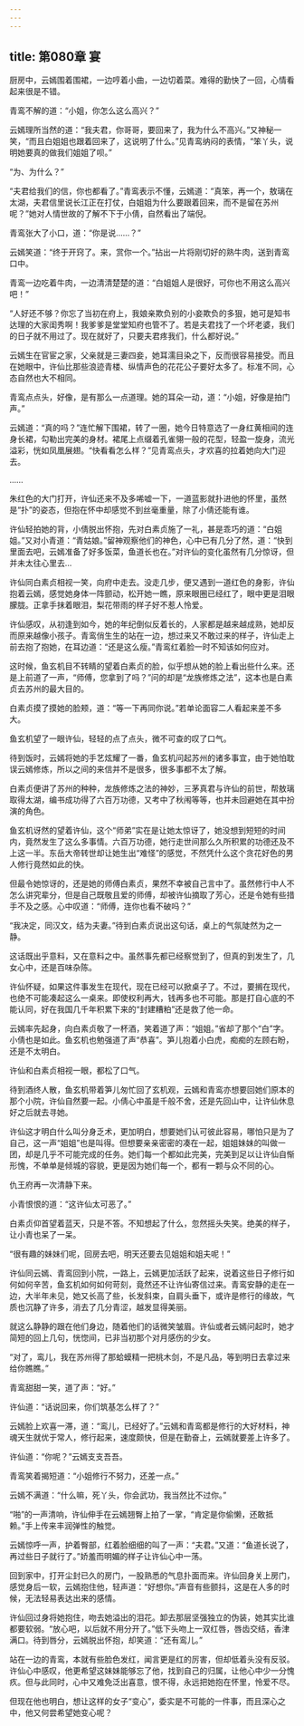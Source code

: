 ```yaml
---
---
---
```

title: 第080章 宴
---





厨房中，云嫣围着围裙，一边哼着小曲，一边切着菜。难得的勤快了一回，心情看起来很是不错。

青鸾不解的道：“小姐，你怎么这么高兴？”

云嫣理所当然的道：“我夫君，你哥哥，要回来了，我为什么不高兴。”又神秘一笑，“而且白姐姐也跟着回来了，这说明了什么。”见青鸾纳闷的表情，“笨丫头，说明她要真的做我们姐姐了呗。”

“为、为什么？”

“夫君给我们的信，你也都看了。”青鸾表示不懂，云嫣道：“真笨，再一个，敖璃在太湖，夫君信里说长江正在打仗，白姐姐为什么要跟着回来，而不是留在苏州呢？”她对人情世故的了解不下于小倩，自然看出了端倪。

青鸾张大了小口，道：“你是说……？”

云嫣笑道：“终于开窍了。来，赏你一个。”拈出一片将刚切好的熟牛肉，送到青鸾口中。

青鸾一边吃着牛肉，一边清清楚楚的道：“白姐姐人是很好，可你也不用这么高兴吧！”

“人好还不够？你忘了当初在府上，我娘亲欺负别的小妾欺负的多狠，她可是知书达理的大家闺秀啊！我爹爹是堂堂知府也管不了。若是夫君找了一个坏老婆，我们的日子就不用过了。现在就好了，只要夫君疼我们，什么都好说。”

云嫣生在官宦之家，父亲就是三妻四妾，她耳濡目染之下，反而很容易接受。而且在她眼中，许仙比那些浪迹青楼、纵情声色的花花公子要好太多了。标准不同，心态自然也大不相同。

青鸾点点头，好像，是有那么一点道理。她的耳朵一动，道：“小姐，好像是拍门声。”

云嫣道：“真的吗？”连忙解下围裙，转了一圈，她今日特意选了一身红黄相间的连身长裙，勾勒出完美的身材。裙尾上点缀着孔雀翎一般的花型，轻盈一旋身，流光溢彩，恍如凤凰展翅。“快看看怎么样？”见青鸾点头，才欢喜的拉着她向大门迎去。

……

朱红色的大门打开，许仙还来不及多唏嘘一下，一道蓝影就扑进他的怀里，虽然是“扑”的姿态，但抱在怀中却感觉不到丝毫重量，除了小倩还能有谁。

许仙轻拍她的背，小倩脱出怀抱，先对白素贞施了一礼，甚是乖巧的道：“白姐姐。”又对小青道：“青姑娘。”留神观察他们的神色，心中已有几分了然，道：“快到里面去吧，云嫣准备了好多饭菜，鱼道长也在。”对许仙的变化虽然有几分惊讶，但并未太往心里去…

许仙同白素贞相视一笑，向府中走去。没走几步，便又遇到一道红色的身影，许仙抱着云嫣，感觉她身体一阵颤动，松开她一瞧，原来眼圈已经红了，眼中更是泪眼朦胧。正拿手抹着眼泪，梨花带雨的样子好不惹人怜爱。

许仙感叹，从初逢到如今，她的年纪倒似反着长的，人家都是越来越成熟，她却反而原来越像小孩子。青鸾俏生生的站在一边，想过来又不敢过来的样子，许仙走上前去抱了抱她，在耳边道：“还是这么瘦。”青鸾红着脸一时不知该如何应对。

这时候，鱼玄机目不转睛的望着白素贞的脸，似乎想从她的脸上看出些什么来。还是上前道了一声，“师傅，您拿到了吗？”问的却是“龙族修炼之法”，这本也是白素贞去苏州的最大目的。

白素贞摸了摸她的脸颊，道：“等一下再同你说。”若单论面容二人看起来差不多大。

鱼玄机望了一眼许仙，轻轻的点了点头，微不可查的叹了口气。

待到饭时，云嫣将她的手艺炫耀了一番，鱼玄机问起苏州的诸多事宜，由于她怕耽误云嫣修炼，所以之间的来信并不是很多，很多事都不太了解。

白素贞便讲了苏州的种种，龙族修炼之法的神妙，三茅真君与许仙的前世，帮敖璃取得太湖，编书成功得了六百万功德，又考中了秋闱等等，也并未回避她在其中扮演的角色。

鱼玄机讶然的望着许仙，这个“师弟”实在是让她太惊讶了，她没想到短短的时间内，竟然发生了这么多事情。六百万功德，她行走世间那么久所积累的功德还及不上这一半。东岳大帝转世却让她生出“难怪”的感觉，不然凭什么这个贪花好色的男人修行竟然如此的快。

但最令她惊讶的，还是她的师傅白素贞，果然不幸被自己言中了。虽然修行中人不怎么讲究辈分，但是自己既敬且爱的师傅，却被许仙摘取了芳心，还是令她有些措手不及之感。心中叹道：“师傅，连你也看不破吗？”

“我决定，同汉文，结为夫妻。”待到白素贞说出这句话，桌上的气氛陡然为之一静。

这话既出乎意料，又在意料之中。虽然事先都已经察觉到了，但真的到发生了，几女心中，还是百味杂陈。

许仙怀疑，如果这件事发生在现代，现在已经可以掀桌子了。不过，要搁在现代，也绝不可能凑起这么一桌来。即使权利再大，钱再多也不可能。那是打自心底的不能认同，好在我国几千年积累下来的“封建糟粕”还是救了他一命。

云嫣率先起身，向白素贞敬了一杯酒，笑着道了声：“姐姐。”省却了那个“白”字。小倩也是如此。鱼玄机也勉强道了声“恭喜”。笋儿抱着小白虎，痴痴的左顾右盼，还是不太明白。

许仙和白素贞相视一眼，都松了口气。

待到酒终人散，鱼玄机带着笋儿匆忙回了玄机观，云嫣和青鸾亦想要回她们原本的那个小院，许仙自然要一起。小倩心中虽是千般不舍，还是先回山中，让许仙休息好之后就去寻她。

许仙这才明白什么叫分身乏术，更加明白，想要她们认可彼此容易，哪怕只是为了自己，这一声“姐姐”也是叫得。但想要亲亲密密的凑在一起，姐姐妹妹的叫做一团，却是几乎不可能完成的任务。她们每一个都如此完美，完美到足以让许仙自惭形愧，不单单是倾城的容貌，更是因为她们每一个，都有一颗与众不同的心。

仇王府再一次清静下来。

小青恨恨的道：“这许仙太可恶了。”

白素贞仰首望着蓝天，只是不答。不知想起了什么，忽然摇头失笑。绝美的样子，让小青也呆了一呆。

“很有趣的妹妹们呢，回房去吧，明天还要去见姐姐和姐夫呢！”

许仙同云嫣、青鸾回到小院，一路上，云嫣更加活跃了起来，说着这些日子修行如何如何辛苦，鱼玄机如何如何苛刻，竟然还不让许仙寄信过来。青鸾安静的走在一边，大半年未见，她又长高了些，长发斜束，自肩头垂下，或许是修行的缘故，气质也沉静了许多，消去了几分青涩，越发显得美丽。

就这么静静的跟在他们身边，随着他们的话微笑皱眉。许仙或者云嫣问起时，她才简短的回上几句，恍惚间，已非当初那个对月感伤的少女。

“对了，鸾儿，我在苏州得了那蛤蟆精一把桃木剑，不是凡品，等到明日去拿过来给你瞧瞧。”

青鸾甜甜一笑，道了声：“好。”

许仙道：“话说回来，你们筑基怎么样了？”

云嫣脸上欢喜一滞，道：“鸾儿，已经好了。”云嫣和青鸾都是修行的大好材料，神魂天生就优于常人，修行起来，速度颇快，但是在勤奋上，云嫣就要差上许多了。

许仙道：“你呢？”云嫣支支吾吾。

青鸾笑着揭短道：“小姐修行不努力，还差一点。”

云嫣不满道：“什么嘛，死丫头，你会武功，我当然比不过你。”

“啪”的一声清响，许仙伸手在云嫣翘臀上拍了一掌，“肯定是你偷懒，还敢抵赖。”手上传来丰润弹性的触觉。

云嫣惊呼一声，护着臀部，红着脸细细的叫了一声：“夫君。”又道：“鱼道长说了，再过些日子就行了。”娇羞而明媚的样子让许仙心中一荡。

回到家中，打开尘封已久的房门，一股熟悉的气息扑面而来。许仙回身关上房门，感觉身后一软，云嫣抱住他，轻声道：“好想你。”声音有些颤抖，这是在人多的时候，无法轻易表达出来的感情。

许仙回过身将她抱住，吻去她溢出的泪花。卸去那层坚强独立的伪装，她其实比谁都要软弱。“放心吧，以后就不用分开了。”低下头吻上一双红唇，唇齿交结，香津满口。待到唇分，云嫣脱出怀抱，却笑道：“还有鸾儿。”

站在一边的青鸾，本就有些脸色发红，闻言更是红的厉害，但却低着头没有反驳。许仙心中感叹，他更希望这妹妹能够忘了他，找到自己的归属，让他心中少一分愧疚。但与此同时，心中又难免泛出喜意，恨不得，永远把她抱在怀里，怜爱不尽。

但现在他也明白，想让这样的女子“变心”，委实是不可能的一件事，而且深心之中，他又何尝希望她变心呢？